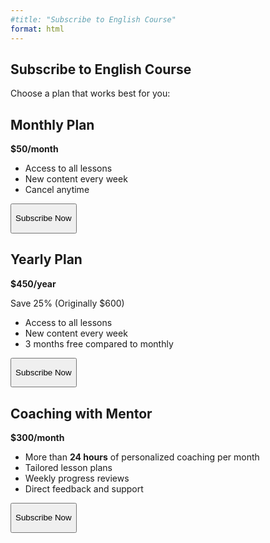 ```yaml
---
#title: "Subscribe to English Course" 
format: html 
---
```


::::::: {.content-visible when-profile="english"}
# Subscribe to English Course

Choose a plan that works best for you:

:::::: pricing-container
::: pricing-card
## Monthly Plan

**\$50/month**

-   Access to all lessons
-   New content every week
-   Cancel anytime

<button id="monthly-button" class="btn btn-primary">

Subscribe Now

</button>
:::

::: pricing-card
## Yearly Plan

**\$450/year**

[Save 25% (Originally \$600)]{.discount}

-   Access to all lessons
-   New content every week
-   3 months free compared to monthly

<button id="yearly-button" class="btn btn-primary">

Subscribe Now

</button>
:::

::: pricing-card
## Coaching with Mentor

**\$300/month**

-   More than **24 hours** of personalized coaching per month
-   Tailored lesson plans
-   Weekly progress reviews
-   Direct feedback and support

<button id="coaching-button" class="btn btn-primary">

Subscribe Now

</button>
:::
::::::
:::::::

```{=html}
<script src="https://js.stripe.com/v3/"></script>
```

```{=html}
<script>
// Initialize Stripe with your publishable key
const stripe = Stripe('your_stripe_publishable_key');

// Function to handle subscription
async function subscribe(plan, amount) {
    try {
        // Step 1: Create a payment intent on the server
        const response = await fetch('/create-payment-intent', {
            method: 'POST',
            headers: { 'Content-Type': 'application/json' },
            body: JSON.stringify({ plan: plan, amount: amount * 100 }) // Convert to cents
        });
        const data = await response.json();

        if (data.error) {
            alert('Error: ' + data.error);
            return;
        }

        // Step 2: Redirect to Stripe payment gateway
        const { error } = await stripe.redirectToCheckout({
            sessionId: data.sessionId
        });

        if (error) {
            alert('Payment failed: ' + error.message);
        }
    } catch (error) {
        console.error('Error:', error);
        alert('An error occurred. Please try again.');
    }
}

// Add event listeners to buttons
document.getElementById('monthly-button').addEventListener('click', () => {
    subscribe('monthly', 50.00);
});

document.getElementById('yearly-button').addEventListener('click', () => {
    subscribe('yearly', 450.00);
});

document.getElementById('coaching-button').addEventListener('click', () => {
    subscribe('coaching', 300.00);
});
</script>
```